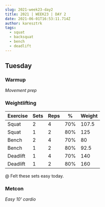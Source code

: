 ```yaml
---
slug: 2021-week23-day2
title: 2021 | WEEK23 | DAY 2
date: 2021-06-01T16:53:11.714Z
author: karesztrk
tags:
  - squat
  - backsquat
  - bench
  - deadlift
---
```

## Tuesday

### Warmup

*Movement prep*

### Weightlifting

| Exercise | Sets | Reps | %   | Weight |
| -------- | ---- | ---- | --- | ------ |
| Squat    | 2    | 4    | 70% | 107.5  |
| Squat    | 1    | 2    | 80% | 125    |
| Bench    | 2    | 4    | 70% | 80     |
| Bench    | 1    | 2    | 80% | 92.5   |
| Deadlift | 1    | 4    | 70% | 140    |
| Deadlift | 1    | 2    | 80% | 160    |

@ Felt these sets easy today.

### Metcon

*Easy 10' cardio*